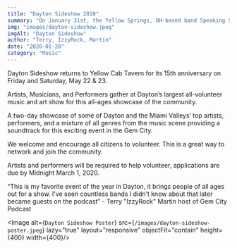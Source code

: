 ```yaml
---
title: "Dayton Sideshow 2020"
summary: "On January 31st, the Yellow Springs, OH-based band Speaking Suns released their newest album Terrestrial Year"
img: "images/dayton-sideshow.jpeg"
imgAlt: "Dayton Sideshow"
author: "Terry, IzzyRock, Martin"
date: "2020-01-28"
category: "Music"
---
```


Dayton Sideshow returns to Yellow Cab Tavern for its 15th anniversary on Friday and Saturday, May 22 & 23.

Artists, Musicians, and Performers gather at Dayton’s largest all-volunteer music and art show for this all-ages showcase of the community.

A two-day showcase of some of Dayton and the Miami Valleys’ top artists, performers, and a mixture of all genres from the music scene providing a soundtrack for this exciting event in the Gem City.

We welcome and encourage all citizens to volunteer. This is a great way to network and join the community.

Artists and performers will be required to help volunteer, applications are due by Midnight March 1, 2020.

“This is my favorite event of the year in Dayton, it brings people of all ages out for a show. I’ve seen countless bands I didn’t know about that later became guests on the podcast” - Terry "IzzyRock" Martin host of Gem City Podcast

<Image alt={`Dayton Sideshow Poster`} src={`/images/dayton-sideshow-poster.jpeg`} lazy="true" layout="responsive" objectFit="contain" height={400} width={400}/>
